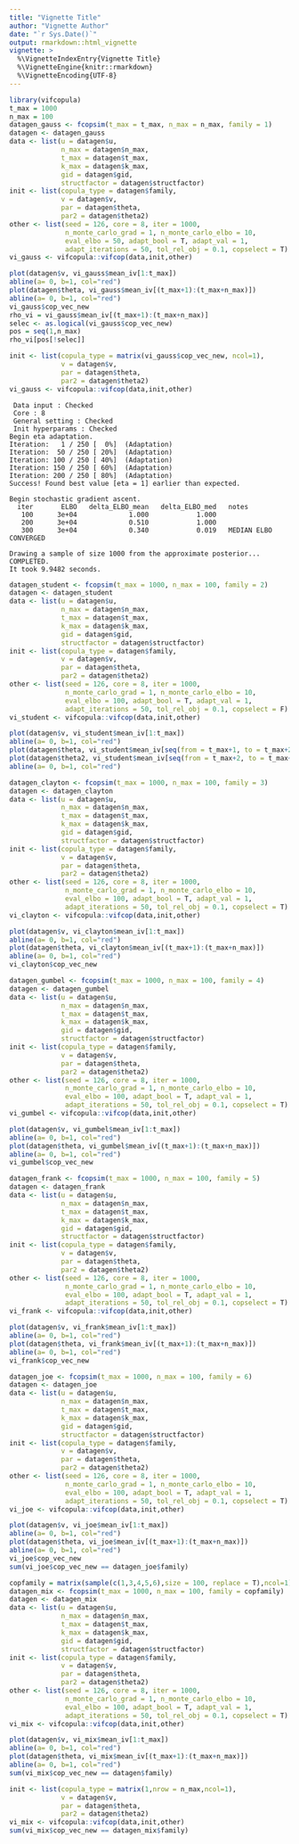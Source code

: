 ```yaml
---
title: "Vignette Title"
author: "Vignette Author"
date: "`r Sys.Date()`"
output: rmarkdown::html_vignette
vignette: >
  %\VignetteIndexEntry{Vignette Title}
  %\VignetteEngine{knitr::rmarkdown}
  %\VignetteEncoding{UTF-8}
---
```



```r
library(vifcopula)
t_max = 1000
n_max = 100
datagen_gauss <- fcopsim(t_max = t_max, n_max = n_max, family = 1)
datagen <- datagen_gauss
data <- list(u = datagen$u, 
             n_max = datagen$n_max, 
             t_max = datagen$t_max, 
             k_max = datagen$k_max, 
             gid = datagen$gid, 
             structfactor = datagen$structfactor)
init <- list(copula_type = datagen$family, 
             v = datagen$v, 
             par = datagen$theta, 
             par2 = datagen$theta2)
other <- list(seed = 126, core = 8, iter = 1000, 
              n_monte_carlo_grad = 1, n_monte_carlo_elbo = 10, 
              eval_elbo = 50, adapt_bool = T, adapt_val = 1, 
              adapt_iterations = 50, tol_rel_obj = 0.1, copselect = T)
vi_gauss <- vifcopula::vifcop(data,init,other)

plot(datagen$v, vi_gauss$mean_iv[1:t_max])
abline(a= 0, b=1, col="red")
plot(datagen$theta, vi_gauss$mean_iv[(t_max+1):(t_max+n_max)])
abline(a= 0, b=1, col="red")
vi_gauss$cop_vec_new
rho_vi = vi_gauss$mean_iv[(t_max+1):(t_max+n_max)]
selec <- as.logical(vi_gauss$cop_vec_new)
pos = seq(1,n_max)
rho_vi[pos[!selec]]

init <- list(copula_type = matrix(vi_gauss$cop_vec_new, ncol=1), 
             v = datagen$v, 
             par = datagen$theta, 
             par2 = datagen$theta2)
vi_gauss <- vifcopula::vifcop(data,init,other)
```

```rcpp
 Data input : Checked
 Core : 8
 General setting : Checked
 Init hyperparams : Checked
Begin eta adaptation.
Iteration:   1 / 250 [  0%]  (Adaptation)
Iteration:  50 / 250 [ 20%]  (Adaptation)
Iteration: 100 / 250 [ 40%]  (Adaptation)
Iteration: 150 / 250 [ 60%]  (Adaptation)
Iteration: 200 / 250 [ 80%]  (Adaptation)
Success! Found best value [eta = 1] earlier than expected.

Begin stochastic gradient ascent.
  iter       ELBO   delta_ELBO_mean   delta_ELBO_med   notes 
   100      3e+04             1.000            1.000
   200      3e+04             0.510            1.000
   300      3e+04             0.340            0.019   MEDIAN ELBO CONVERGED

Drawing a sample of size 1000 from the approximate posterior... 
COMPLETED.
It took 9.9482 seconds.
```

```r
datagen_student <- fcopsim(t_max = 1000, n_max = 100, family = 2)
datagen <- datagen_student
data <- list(u = datagen$u, 
             n_max = datagen$n_max, 
             t_max = datagen$t_max, 
             k_max = datagen$k_max, 
             gid = datagen$gid, 
             structfactor = datagen$structfactor)
init <- list(copula_type = datagen$family, 
             v = datagen$v, 
             par = datagen$theta, 
             par2 = datagen$theta2)
other <- list(seed = 126, core = 8, iter = 1000, 
              n_monte_carlo_grad = 1, n_monte_carlo_elbo = 10, 
              eval_elbo = 100, adapt_bool = T, adapt_val = 1, 
              adapt_iterations = 50, tol_rel_obj = 0.1, copselect = F)
vi_student <- vifcopula::vifcop(data,init,other)

plot(datagen$v, vi_student$mean_iv[1:t_max])
abline(a= 0, b=1, col="red")
plot(datagen$theta, vi_student$mean_iv[seq(from = t_max+1, to = t_max+2*n_max, by = 2 )])
plot(datagen$theta2, vi_student$mean_iv[seq(from = t_max+2, to = t_max+n_max, by = 2 )])
abline(a= 0, b=1, col="red")
```

```r
datagen_clayton <- fcopsim(t_max = 1000, n_max = 100, family = 3)
datagen <- datagen_clayton
data <- list(u = datagen$u, 
             n_max = datagen$n_max, 
             t_max = datagen$t_max, 
             k_max = datagen$k_max, 
             gid = datagen$gid, 
             structfactor = datagen$structfactor)
init <- list(copula_type = datagen$family, 
             v = datagen$v, 
             par = datagen$theta, 
             par2 = datagen$theta2)
other <- list(seed = 126, core = 8, iter = 1000, 
              n_monte_carlo_grad = 1, n_monte_carlo_elbo = 10, 
              eval_elbo = 100, adapt_bool = T, adapt_val = 1, 
              adapt_iterations = 50, tol_rel_obj = 0.1, copselect = T)
vi_clayton <- vifcopula::vifcop(data,init,other)

plot(datagen$v, vi_clayton$mean_iv[1:t_max])
abline(a= 0, b=1, col="red")
plot(datagen$theta, vi_clayton$mean_iv[(t_max+1):(t_max+n_max)])
abline(a= 0, b=1, col="red")
vi_clayton$cop_vec_new
```

```r
datagen_gumbel <- fcopsim(t_max = 1000, n_max = 100, family = 4)
datagen <- datagen_gumbel
data <- list(u = datagen$u, 
             n_max = datagen$n_max, 
             t_max = datagen$t_max, 
             k_max = datagen$k_max, 
             gid = datagen$gid, 
             structfactor = datagen$structfactor)
init <- list(copula_type = datagen$family, 
             v = datagen$v, 
             par = datagen$theta, 
             par2 = datagen$theta2)
other <- list(seed = 126, core = 8, iter = 1000, 
              n_monte_carlo_grad = 1, n_monte_carlo_elbo = 10, 
              eval_elbo = 100, adapt_bool = T, adapt_val = 1, 
              adapt_iterations = 50, tol_rel_obj = 0.1, copselect = T)
vi_gumbel <- vifcopula::vifcop(data,init,other)

plot(datagen$v, vi_gumbel$mean_iv[1:t_max])
abline(a= 0, b=1, col="red")
plot(datagen$theta, vi_gumbel$mean_iv[(t_max+1):(t_max+n_max)])
abline(a= 0, b=1, col="red")
vi_gumbel$cop_vec_new

```


```r
datagen_frank <- fcopsim(t_max = 1000, n_max = 100, family = 5)
datagen <- datagen_frank
data <- list(u = datagen$u, 
             n_max = datagen$n_max, 
             t_max = datagen$t_max, 
             k_max = datagen$k_max, 
             gid = datagen$gid, 
             structfactor = datagen$structfactor)
init <- list(copula_type = datagen$family, 
             v = datagen$v, 
             par = datagen$theta, 
             par2 = datagen$theta2)
other <- list(seed = 126, core = 8, iter = 1000, 
              n_monte_carlo_grad = 1, n_monte_carlo_elbo = 10, 
              eval_elbo = 100, adapt_bool = T, adapt_val = 1, 
              adapt_iterations = 50, tol_rel_obj = 0.1, copselect = T)
vi_frank <- vifcopula::vifcop(data,init,other)

plot(datagen$v, vi_frank$mean_iv[1:t_max])
abline(a= 0, b=1, col="red")
plot(datagen$theta, vi_frank$mean_iv[(t_max+1):(t_max+n_max)])
abline(a= 0, b=1, col="red")
vi_frank$cop_vec_new

```

```r
datagen_joe <- fcopsim(t_max = 1000, n_max = 100, family = 6)
datagen <- datagen_joe
data <- list(u = datagen$u, 
             n_max = datagen$n_max, 
             t_max = datagen$t_max, 
             k_max = datagen$k_max, 
             gid = datagen$gid, 
             structfactor = datagen$structfactor)
init <- list(copula_type = datagen$family, 
             v = datagen$v, 
             par = datagen$theta, 
             par2 = datagen$theta2)
other <- list(seed = 126, core = 8, iter = 1000, 
              n_monte_carlo_grad = 1, n_monte_carlo_elbo = 10, 
              eval_elbo = 100, adapt_bool = T, adapt_val = 1, 
              adapt_iterations = 50, tol_rel_obj = 0.1, copselect = T)
vi_joe <- vifcopula::vifcop(data,init,other)

plot(datagen$v, vi_joe$mean_iv[1:t_max])
abline(a= 0, b=1, col="red")
plot(datagen$theta, vi_joe$mean_iv[(t_max+1):(t_max+n_max)])
abline(a= 0, b=1, col="red")
vi_joe$cop_vec_new
sum(vi_joe$cop_vec_new == datagen_joe$family)

```


```r
copfamily = matrix(sample(c(1,3,4,5,6),size = 100, replace = T),ncol=1)
datagen_mix <- fcopsim(t_max = 1000, n_max = 100, family = copfamily)
datagen <- datagen_mix
data <- list(u = datagen$u, 
             n_max = datagen$n_max, 
             t_max = datagen$t_max, 
             k_max = datagen$k_max, 
             gid = datagen$gid, 
             structfactor = datagen$structfactor)
init <- list(copula_type = datagen$family, 
             v = datagen$v, 
             par = datagen$theta, 
             par2 = datagen$theta2)
other <- list(seed = 126, core = 8, iter = 1000, 
              n_monte_carlo_grad = 1, n_monte_carlo_elbo = 10, 
              eval_elbo = 100, adapt_bool = T, adapt_val = 1, 
              adapt_iterations = 50, tol_rel_obj = 0.1, copselect = T)
vi_mix <- vifcopula::vifcop(data,init,other)

plot(datagen$v, vi_mix$mean_iv[1:t_max])
abline(a= 0, b=1, col="red")
plot(datagen$theta, vi_mix$mean_iv[(t_max+1):(t_max+n_max)])
abline(a= 0, b=1, col="red")
sum(vi_mix$cop_vec_new == datagen$family)

init <- list(copula_type = matrix(1,nrow = n_max,ncol=1), 
             v = datagen$v, 
             par = datagen$theta, 
             par2 = datagen$theta2)
vi_mix <- vifcopula::vifcop(data,init,other)
sum(vi_mix$cop_vec_new == datagen_mix$family)

```
